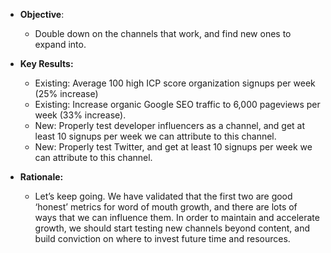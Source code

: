 * **Objective**:
    * Double down on the channels that work, and find new ones to expand into. 

* **Key Results:**
    * Existing: Average 100 high ICP score organization signups per week (25% increase)  
    * Existing: Increase organic Google SEO traffic to 6,000 pageviews per week (33% increase).
    * New: Properly test developer influencers as a channel, and get at least 10 signups per week we can attribute to this channel. 
    * New: Properly test Twitter, and get at least 10 signups per week we can attribute to this channel. 

* **Rationale:**
    * Let’s keep going. We have validated that the first two are good ‘honest’ metrics for word of mouth growth, and there are lots of ways that we can influence them. In order to maintain and accelerate growth, we should start testing new channels beyond content, and build conviction on where to invest future time and resources. 
